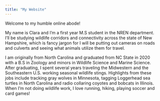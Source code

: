 ---
title: "My Website"
---

Welcome to my humble online abode!

My name is Clara and I'm a first year M.S student in the NREN department. I'll be studying wildlife corridors and connectivity across the state of New Hampshire, which is fancy jargon for I will be putting out cameras on roads and culverts and seeing what animals utilize them for travel.

I am originally from North Carolina and graduated from NC State in 2020 with a B.S in Zoology and minors in Wildlife Science and Marine Science. After graduating, I spent several years traveling the Midwestern and the Southeastern U.S. working seasonal wildlife stings. Highlights from these jobs include tracking gray wolves in Minnesota, tagging Loggerhead sea turtles in North Carolina and radio collaring coyotes and bobcats in Illinois. When I'm not doing wildlife work, I love running, hiking, playing soccer and card games!
